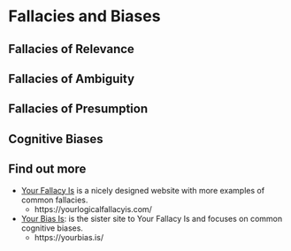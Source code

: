 # Fallacies and Biases

## Fallacies of Relevance

## Fallacies of Ambiguity

## Fallacies of Presumption

## Cognitive Biases

## Find out more {-}

- [Your Fallacy Is](https://yourlogicalfallacyis.com/) is a nicely designed website with more examples of common fallacies.
  - https://yourlogicalfallacyis.com/


- [Your Bias Is](https://yourbias.is/): is the sister site to Your Fallacy Is and focuses on common cognitive biases. 
   - https://yourbias.is/
   
